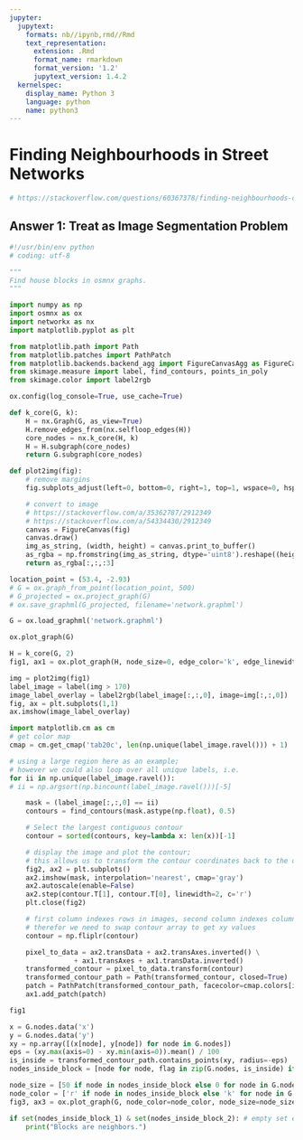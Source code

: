 ```yaml
---
jupyter:
  jupytext:
    formats: nb//ipynb,rmd//Rmd
    text_representation:
      extension: .Rmd
      format_name: rmarkdown
      format_version: '1.2'
      jupytext_version: 1.4.2
  kernelspec:
    display_name: Python 3
    language: python
    name: python3
---
```


# Finding Neighbourhoods in Street Networks

```python
# https://stackoverflow.com/questions/60367378/finding-neighbourhoods-cliques-in-street-data-a-graph
```

## Answer 1: Treat as Image Segmentation Problem

```python
#!/usr/bin/env python
# coding: utf-8

"""
Find house blocks in osmnx graphs.
"""
```

```python
import numpy as np
import osmnx as ox
import networkx as nx
import matplotlib.pyplot as plt

from matplotlib.path import Path
from matplotlib.patches import PathPatch
from matplotlib.backends.backend_agg import FigureCanvasAgg as FigureCanvas
from skimage.measure import label, find_contours, points_in_poly
from skimage.color import label2rgb
```

```python
ox.config(log_console=True, use_cache=True)
```

```python
def k_core(G, k):
    H = nx.Graph(G, as_view=True)
    H.remove_edges_from(nx.selfloop_edges(H))
    core_nodes = nx.k_core(H, k)
    H = H.subgraph(core_nodes)
    return G.subgraph(core_nodes)
```

```python
def plot2img(fig):
    # remove margins
    fig.subplots_adjust(left=0, bottom=0, right=1, top=1, wspace=0, hspace=0)

    # convert to image
    # https://stackoverflow.com/a/35362787/2912349
    # https://stackoverflow.com/a/54334430/2912349
    canvas = FigureCanvas(fig)
    canvas.draw()
    img_as_string, (width, height) = canvas.print_to_buffer()
    as_rgba = np.fromstring(img_as_string, dtype='uint8').reshape((height, width, 4))
    return as_rgba[:,:,:3]
```

```python
location_point = (53.4, -2.93)
# G = ox.graph_from_point(location_point, 500)
# G_projected = ox.project_graph(G)
# ox.save_graphml(G_projected, filename='network.graphml')

G = ox.load_graphml('network.graphml')
```

```python
ox.plot_graph(G)
```

```python
H = k_core(G, 2)
fig1, ax1 = ox.plot_graph(H, node_size=0, edge_color='k', edge_linewidth=1)
```

```python
img = plot2img(fig1)
label_image = label(img > 170)
image_label_overlay = label2rgb(label_image[:,:,0], image=img[:,:,0])
fig, ax = plt.subplots(1,1)
ax.imshow(image_label_overlay)
```

```python
import matplotlib.cm as cm
# get color map
cmap = cm.get_cmap('tab20c', len(np.unique(label_image.ravel())) + 1)
```

```python
# using a large region here as an example;
# however we could also loop over all unique labels, i.e.
for ii in np.unique(label_image.ravel()):
# ii = np.argsort(np.bincount(label_image.ravel()))[-5]

    mask = (label_image[:,:,0] == ii)
    contours = find_contours(mask.astype(np.float), 0.5)

    # Select the largest contiguous contour
    contour = sorted(contours, key=lambda x: len(x))[-1]

    # display the image and plot the contour;
    # this allows us to transform the contour coordinates back to the original data cordinates
    fig2, ax2 = plt.subplots()
    ax2.imshow(mask, interpolation='nearest', cmap='gray')
    ax2.autoscale(enable=False)
    ax2.step(contour.T[1], contour.T[0], linewidth=2, c='r')
    plt.close(fig2)

    # first column indexes rows in images, second column indexes columns;
    # therefor we need to swap contour array to get xy values
    contour = np.fliplr(contour)

    pixel_to_data = ax2.transData + ax2.transAxes.inverted() \
                + ax1.transAxes + ax1.transData.inverted()
    transformed_contour = pixel_to_data.transform(contour)
    transformed_contour_path = Path(transformed_contour, closed=True)
    patch = PathPatch(transformed_contour_path, facecolor=cmap.colors[ii])
    ax1.add_patch(patch)
```

```python
fig1
```

```python
x = G.nodes.data('x')
y = G.nodes.data('y')
xy = np.array([(x[node], y[node]) for node in G.nodes])
eps = (xy.max(axis=0) - xy.min(axis=0)).mean() / 100
is_inside = transformed_contour_path.contains_points(xy, radius=-eps)
nodes_inside_block = [node for node, flag in zip(G.nodes, is_inside) if flag]

node_size = [50 if node in nodes_inside_block else 0 for node in G.nodes]
node_color = ['r' if node in nodes_inside_block else 'k' for node in G.nodes]
fig3, ax3 = ox.plot_graph(G, node_color=node_color, node_size=node_size)
```

```python
if set(nodes_inside_block_1) & set(nodes_inside_block_2): # empty set evaluates to False
    print("Blocks are neighbors.")
```
